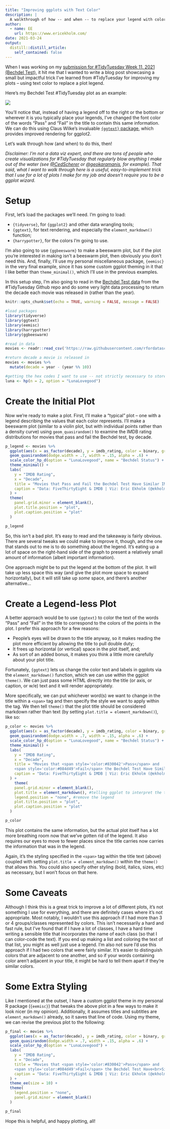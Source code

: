 ```yaml
---
title: "Improving ggplots with Text Color"
description: |
  A walkthrough of how -- and when -- to replace your legend with colored text
author:
  - name: EE
    url: https://www.ericekholm.com/
date: 2021-03-24
output:
  distill::distill_article:
    self_contained: false
---
```


When I was working on my [submission for #TidyTuesday Week 11, 2021 (Bechdel Test)](https://github.com/ekholme/TidyTuesday), it hit me that I wanted to write a blog post showcasing a small but impactful trick I've learned from #TidyTuesday for improving my plots -- using text color to replace a plot legend.

Here's my Bechdel Test #TidyTuesday plot as an example:

![](https://github.com/ekholme/TidyTuesday/blob/master/2021%20-%2011%20-%20bechdel%20test/bechdel.png?raw=true)

You'll notice that, instead of having a legend off to the right or the bottom or wherever it is you typically place your legends,  I've changed the font color of the words "Pass" and "Fail" in the title to contain this same information. We can do this using Claus Wilke's invaluable [`{ggtext}` package](https://github.com/wilkelab/ggtext), which provides improved rendering for ggplot2.

Let's walk through how (and when) to do this, then!

*Disclaimer: I'm not a data viz expert, and there are tons of people who create visualizations for #TidyTuesday that regularly blow anything I make out of the water (see [@CedScherer](https://twitter.com/CedScherer) or [@geokaramanis](https://twitter.com/geokaramanis), for example). That said, what I want to walk through here is a useful, easy-to-implement trick that I use for a lot of plots I make for my job and doesn't require you to be a ggplot wizard.*

# Setup

First, let's load the packages we'll need. I'm going to load:

- `{tidyverse}`, for `{ggplot2}` and other data wrangling tools;
- `{ggtext}`, for text rendering, and especially the `element_markdown()` function;
- `{harrypotter}`, for the colors I'm going to use.

I'm also going to use `{ggbeeswarm}` to make a beeswarm plot, but if the plot you're interested in making isn't a beeswarm plot, then obviously you don't need this. And, finally, I'll use my personal miscellaneous package, `{eemisc}` in the very final example, since it has some custom ggplot theming in it that I like better than `theme_minimal()`, which I'll use in the previous examples.

In this setup step, I'm also going to read in the [Bechdel Test data](https://github.com/rfordatascience/tidytuesday/blob/master/data/2021/2021-03-09/readme.md) from the #TidyTuesday Github repo and do some very light data processing to return the decade each movie was released in (rather than the year).


```r
knitr::opts_chunk$set(echo = TRUE, warning = FALSE, message = FALSE)

#load packages
library(tidyverse)
library(ggtext)
library(eemisc)
library(harrypotter)
library(ggbeeswarm)

#read in data
movies <- readr::read_csv('https://raw.githubusercontent.com/rfordatascience/tidytuesday/master/data/2021/2021-03-09/movies.csv')

#return decade a movie is released in
movies <- movies %>%
  mutate(decade = year - (year %% 10))

#getting the hex codes I want to use -- not strictly necessary to store these; I could just look them up
luna <- hp(n = 2, option = "LunaLovegood")


```


# Create the Initial Plot

Now we're ready to make a plot. First, I'll make a "typical" plot -- one with a legend describing the values that each color represents. I'll make a beeswarm plot (similar to a violin plot, but with individual points rather than a density curve) using `geom_quasirandom()` to examine the IMDB rating distributions for movies that pass and fail the Bechdel test, by decade.

```r
p_legend <- movies %>%
  ggplot(aes(x = as_factor(decade), y = imdb_rating, color = binary, group = as_factor(binary))) +
  geom_quasirandom(dodge.width = .7, width = .15, alpha = .6) +
  scale_color_hp_d(option = "LunaLovegood", name = "Bechdel Status") +
  theme_minimal() +
  labs(
    y = "IMDB Rating",
    x = "Decade",
    title = "Movies that Pass and Fail the Bechdel Test Have Similar IMDB Rating\nDistributions",
    caption = "Data: FiveThirtyEight & IMDB | Viz: Eric Ekholm (@ekholm_e)"
  ) +
  theme(
    panel.grid.minor = element_blank(),
    plot.title.position = "plot",
    plot.caption.position = "plot"
  )

p_legend
```


So, this isn't a bad plot. It's easy to read and the takeaway is fairly obvious. There are several tweaks we could make to improve it, though, and the one that stands out to me is to do something about the legend. It's eating up a lot of space on the right-hand side of the graph to present a relatively small amount of information (albeit important information).

One approach might be to put the legend at the bottom of the plot. It will take up less space this way (and give the plot more space to expand horizontally), but it will still take up *some* space, and there's another alternative...

# Create a Legend-less Plot

A better approach would be to use `{ggtext}` to color the text of the words "Pass" and "Fail" in the title to correspond to the colors of the points in the plot. I prefer this approach for a few reasons:

- People's eyes will be drawn to the title anyway, so it makes reading the plot more efficient by allowing the title to pull double duty;
- It frees up horizontal (or vertical) space in the plot itself, and;
- As sort of an added bonus, it makes you think a little more carefully about your plot title.

Fortunately, `{ggtext}` lets us change the color text and labels in ggplots via the `element_markdown()` function, which we can use within the ggplot `theme()`. We can just pass some HTML directly into the title (or axis, or caption, or w/e) text and it will render appropriately.

More specifically, we can put whichever word(s) we want to change in the title within a `<span>` tag and then specify the style we want to apply within the tag. We then tell `theme()` that the plot title should be considered markdown rather than text (by setting `plot.title = element_markdown()`), like so:

```r
p_color <- movies %>%
  ggplot(aes(x = as_factor(decade), y = imdb_rating, color = binary, group = as_factor(binary))) +
  geom_quasirandom(dodge.width = .7, width = .15, alpha = .6) +
  scale_color_hp_d(option = "LunaLovegood", name = "Bechdel Status") +
  theme_minimal() +
  labs(
    y = "IMDB Rating",
    x = "Decade",
    title = "Movies that <span style='color:#830042'>Pass</span> and
    <span style='color:#084d49'>Fail</span> the Bechdel Test Have Similar IMDB Rating<br>Distributions",
    caption = "Data: FiveThirtyEight & IMDB | Viz: Eric Ekholm (@ekholm_e)"
  ) +
    theme(
    panel.grid.minor = element_blank(),
    plot.title = element_markdown(), #telling ggplot to interpret the title as markdown
    legend.position = "none", #remove the legend
    plot.title.position = "plot",
    plot.caption.position = "plot"
  )

p_color
```


This plot contains the same information, but the actual plot itself has a lot more breathing room now that we've gotten rid of the legend. It also requires our eyes to move to fewer places since the title carries now carries the information that was in the legend.

Again, it's the styling specified in the `<span>` tag within the title text (above) coupled with setting `plot.title = element_markdown()` within the `theme()` that allows this. You could also specify other styling (bold, italics, sizes, etc) as necessary, but I won't focus on that here.

# Some Caveats

Although I think this is a great trick to improve a lot of different plots, it's not something I use for everything, and there are definitely cases where it's not appropriate. Most notably, I wouldn't use this approach if I had more than 3 or 4 groups/classes represented by colors. This isn't necessarily a hard and fast rule, but I've found that if I have a lot of classes, I have a hard time writing a sensible title that incorporates the name of each class (so that I can color-code the text). If you end up making a list and coloring the text of that list, you might as well just use a legend. I'm also not sure I'd use this approach if I had two colors that were fairly similar. It's easier to distinguish colors that are adjacent to one another, and so if your words containing color aren't adjacent in your title, it might be hard to tell them apart if they're similar colors.

# Some Extra Styling

Like I mentioned at the outset, I have a custom ggplot theme in my personal R package (`{eemisc}`) that tweaks the above plot in a few ways to make it look nicer (in my opinion). Additionally, it assumes titles and subtitles are `element_markdown()` already, so it saves that line of code. Using my theme, we can revise the previous plot to the following:

```r
p_final <- movies %>%
  ggplot(aes(x = as_factor(decade), y = imdb_rating, color = binary, group = as_factor(binary))) +
  geom_quasirandom(dodge.width = .7, width = .15, alpha = .6) +
  scale_color_hp_d(option = "LunaLovegood") +
  labs(
    y = "IMDB Rating",
    x = "Decade",
    title = "Movies that <span style='color:#830042'>Pass</span> and
    <span style='color:#084d49'>Fail</span> the Bechdel Test Have<br>Similar IMDB Rating Distributions",
    caption = "Data: FiveThirtyEight & IMDB | Viz: Eric Ekholm (@ekholm_e)"
  ) +
  theme_ee(size = 10) +
  theme(
    legend.position = "none",
    panel.grid.minor = element_blank()
  )

p_final
```


Hope this is helpful, and happy plotting, all!


